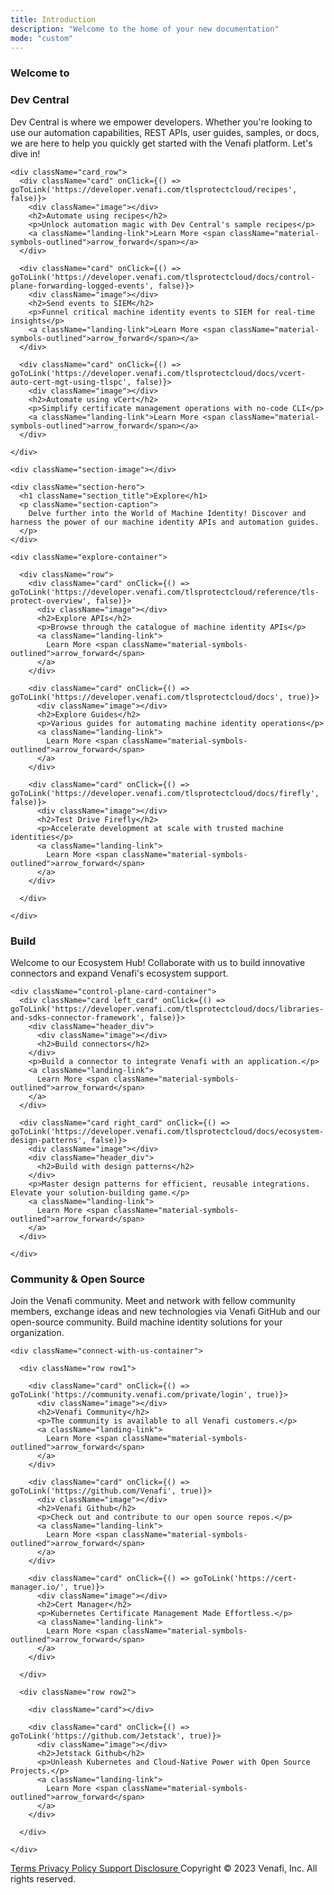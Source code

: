 ```yaml
---
title: Introduction
description: "Welcome to the home of your new documentation"
mode: "custom"
---
```


<section className="header-section section_container">
  <section>
    <div className="header-content">
      <h1 className="section_title light">Welcome to</h1>
      <h1 className="section_title bold">Dev Central</h1>
      <p className="section-caption">
        Dev Central is where we empower developers. Whether you're looking to use our automation capabilities, REST APIs, user guides, samples, or docs, we are here to help you quickly get started with the Venafi platform. Let's dive in!
      </p>
    </div>
    <div className="header-image"></div>

    <div className="card_row">
      <div className="card" onClick={() => goToLink('https://developer.venafi.com/tlsprotectcloud/recipes', false)}>
        <div className="image"></div>
        <h2>Automate using recipes</h2>
        <p>Unlock automation magic with Dev Central's sample recipes</p>
        <a className="landing-link">Learn More <span className="material-symbols-outlined">arrow_forward</span></a>
      </div>

      <div className="card" onClick={() => goToLink('https://developer.venafi.com/tlsprotectcloud/docs/control-plane-forwarding-logged-events', false)}>
        <div className="image"></div>
        <h2>Send events to SIEM</h2>
        <p>Funnel critical machine identity events to SIEM for real-time insights</p>
        <a className="landing-link">Learn More <span className="material-symbols-outlined">arrow_forward</span></a>
      </div>

      <div className="card" onClick={() => goToLink('https://developer.venafi.com/tlsprotectcloud/docs/vcert-auto-cert-mgt-using-tlspc', false)}>
        <div className="image"></div>
        <h2>Automate using vCert</h2>
        <p>Simplify certificate management operations with no-code CLI</p>
        <a className="landing-link">Learn More <span className="material-symbols-outlined">arrow_forward</span></a>
      </div>

    </div>

  </section>
</section>

<section className="explore section_container">
  <section className="landing explore">

    <div className="section-image"></div>

    <div className="section-hero">
      <h1 className="section_title">Explore</h1>
      <p className="section-caption">
        Delve further into the World of Machine Identity! Discover and harness the power of our machine identity APIs and automation guides.
      </p>
    </div>

    <div className="explore-container">

      <div className="row">
        <div className="card" onClick={() => goToLink('https://developer.venafi.com/tlsprotectcloud/reference/tls-protect-overview', false)}>
          <div className="image"></div>
          <h2>Explore APIs</h2>
          <p>Browse through the catalogue of machine identity APIs</p>
          <a className="landing-link">
            Learn More <span className="material-symbols-outlined">arrow_forward</span>
          </a>
        </div>

        <div className="card" onClick={() => goToLink('https://developer.venafi.com/tlsprotectcloud/docs', true)}>
          <div className="image"></div>
          <h2>Explore Guides</h2>
          <p>Various guides for automating machine identity operations</p>
          <a className="landing-link">
            Learn More <span className="material-symbols-outlined">arrow_forward</span>
          </a>
        </div>

        <div className="card" onClick={() => goToLink('https://developer.venafi.com/tlsprotectcloud/docs/firefly', false)}>
          <div className="image"></div>
          <h2>Test Drive Firefly</h2>
          <p>Accelerate development at scale with trusted machine identities</p>
          <a className="landing-link">
            Learn More <span className="material-symbols-outlined">arrow_forward</span>
          </a>
        </div>

      </div>

    </div>

  </section>
</section>

<section className="control-plane section_container">
  <section className="landing">
    <div className="section-image"></div>
    <div className="section-hero">
      <div className="image"></div>
      <h1 className="section_title">Build</h1>
      <p className="section-caption">
        Welcome to our Ecosystem Hub! Collaborate with us to build innovative connectors and expand Venafi's ecosystem support.
      </p>
    </div>

    <div className="control-plane-card-container">
      <div className="card left_card" onClick={() => goToLink('https://developer.venafi.com/tlsprotectcloud/docs/libraries-and-sdks-connector-framework', false)}>
        <div className="header_div">
          <div className="image"></div>
          <h2>Build connectors</h2>
        </div>
        <p>Build a connector to integrate Venafi with an application.</p>
        <a className="landing-link">
          Learn More <span className="material-symbols-outlined">arrow_forward</span>
        </a>
      </div>

      <div className="card right_card" onClick={() => goToLink('https://developer.venafi.com/tlsprotectcloud/docs/ecosystem-design-patterns', false)}>
        <div className="image"></div>
        <div className="header_div">
          <h2>Build with design patterns</h2>
        </div>
        <p>Master design patterns for efficient, reusable integrations. Elevate your solution-building game.</p>
        <a className="landing-link">
          Learn More <span className="material-symbols-outlined">arrow_forward</span>
        </a>
      </div>

    </div>

  </section>
</section>

<section className="connect-with-us section_container">
  <section className="landing connect">
    <div className="section-hero">
      <h1 className="section_title">Community & Open Source</h1>
      <p className="section-caption">
        Join the Venafi community. Meet and network with fellow community members, exchange ideas and new technologies via Venafi GitHub and our open-source community. Build machine identity solutions for your organization.
      </p>
    </div>
    <div className="section-image"></div>

    <div className="connect-with-us-container">

      <div className="row row1">

        <div className="card" onClick={() => goToLink('https://community.venafi.com/private/login', true)}>
          <div className="image"></div>
          <h2>Venafi Community</h2>
          <p>The community is available to all Venafi customers.</p>
          <a className="landing-link">
            Learn More <span className="material-symbols-outlined">arrow_forward</span>
          </a>
        </div>

        <div className="card" onClick={() => goToLink('https://github.com/Venafi', true)}>
          <div className="image"></div>
          <h2>Venafi Github</h2>
          <p>Check out and contribute to our open source repos.</p>
          <a className="landing-link">
            Learn More <span className="material-symbols-outlined">arrow_forward</span>
          </a>
        </div>

        <div className="card" onClick={() => goToLink('https://cert-manager.io/', true)}>
          <div className="image"></div>
          <h2>Cert Manager</h2>
          <p>Kubernetes Certificate Management Made Effortless.</p>
          <a className="landing-link">
            Learn More <span className="material-symbols-outlined">arrow_forward</span>
          </a>
        </div>

      </div>

      <div className="row row2">

        <div className="card"></div>

        <div className="card" onClick={() => goToLink('https://github.com/Jetstack', true)}>
          <div className="image"></div>
          <h2>Jetstack Github</h2>
          <p>Unleash Kubernetes and Cloud-Native Power with Open Source Projects.</p>
          <a className="landing-link">
            Learn More <span className="material-symbols-outlined">arrow_forward</span>
          </a>
        </div>

      </div>

    </div>

  </section>
</section>

<section className="footer section_container">
  <span className="footer-container">
    <a
      href="https://www.venafi.com/terms-of-use"
      target="_blank"
      rel="noopener noreferrer"
    >
      Terms
    </a>
    <a
      href="https://www.venafi.com/privacy"
      target="_blank"
      rel="noopener noreferrer"
    >
      Privacy Policy
    </a>
    <a
      href="https://support.venafi.com/hc/en-us"
      target="_blank"
      rel="noopener noreferrer"
    >
      Support
    </a>
    <a
      href="https://www.venafi.com/security"
      target="_blank"
      rel="noopener noreferrer"
    >
      Disclosure
    </a>
    <span>Copyright © 2023 Venafi, Inc. All rights reserved.</span>
  </span>
</section>
